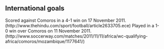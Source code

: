 <article id="33723521" title=Talk:Jerry Sitoe>
	<talkpage id="33723521" title="Talk:Jerry Sitoe">
{{WikiProject Biography
|living=yes
|class=start
|listas=Sitoe, Jerry
|sports-work-group=yes
|sports-priority=low
}}
{{WikiProject Football|class=start|importance=mid}}

== International goals ==

Scored against Comoros in a 4-1 win on 17 November 2011. (http://www.thehindu.com/sport/football/article2633705.ece)
Played in a 1-0 win over Comoros on 11 November 2011. (http://www.soccerway.com/matches/2011/11/11/africa/wc-qualifying-africa/comoros/mozambique/1177641/)
	</talkpage>
</article>